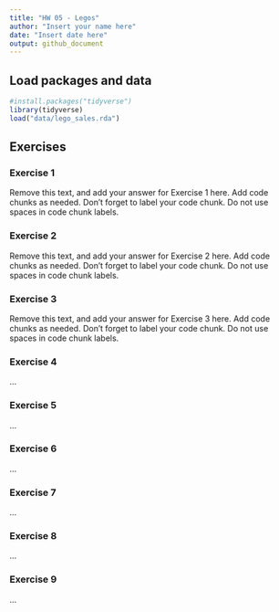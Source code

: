 ---
title: "HW 05 - Legos"
author: "Insert your name here"
date: "Insert date here"
output: github_document
---

## Load packages and data

```{r load-packages-and-data, message = FALSE}
#install.packages("tidyverse")
library(tidyverse)
load("data/lego_sales.rda")
```

## Exercises

### Exercise 1

Remove this text, and add your answer for Exercise 1 here.
Add code chunks as needed.
Don't forget to label your code chunk.
Do not use spaces in code chunk labels.

### Exercise 2

Remove this text, and add your answer for Exercise 2 here.
Add code chunks as needed.
Don't forget to label your code chunk.
Do not use spaces in code chunk labels.

### Exercise 3

Remove this text, and add your answer for Exercise 3 here.
Add code chunks as needed.
Don't forget to label your code chunk.
Do not use spaces in code chunk labels.

### Exercise 4

...

### Exercise 5

...

### Exercise 6

...

### Exercise 7

...

### Exercise 8

...

### Exercise 9

...
